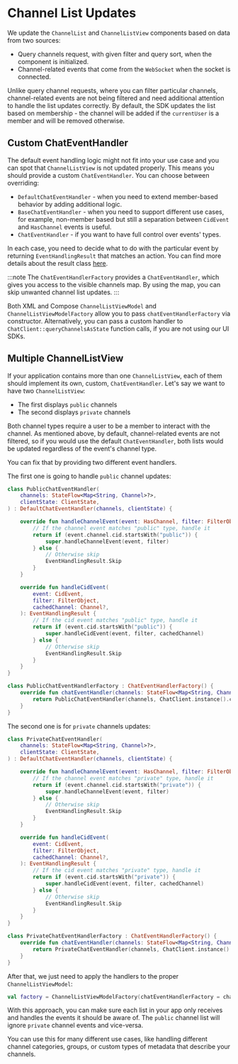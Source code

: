 # Channel List Updates

We update the `ChannelList` and `ChannelListView` components based on data from two sources:
- Query channels request, with given filter and query sort, when the component is initialized.
- Channel-related events that come from the `WebSocket` when the socket is connected.

Unlike query channel requests, where you can filter particular channels, channel-related events are not being filtered and need additional attention to handle the list updates correctly.
By default, the SDK updates the list based on membership - the channel will be added if the `currentUser` is a member and will be removed otherwise.

## Custom ChatEventHandler

The default event handling logic might not fit into your use case and you can spot that `ChannelListView` is not updated properly. This means you should provide a custom `ChatEventHandler`.
You can choose between overriding:
- `DefaultChatEventHandler` - when you need to extend member-based behavior by adding additional logic.
- `BaseChatEventHandler` - when you need to support different use cases, for example, non-member based but still a separation between `CidEvent` and `HasChannel` events is useful.
- `ChatEventHandler` - if you want to have full control over events' types.

In each case, you need to decide what to do with the particular event by returning `EventHandlingResult` that matches an action.
You can find more details about the result class [here](https://github.com/GetStream/stream-chat-android/blob/main/stream-chat-android-client/src/main/java/io/getstream/chat/android/client/events/EventHandling.kt#L43).

:::note
The `ChatEventHandlerFactory` provides a `ChatEventHandler`, which gives you access to the visible channels map. By using the map, you can skip unwanted channel list updates.
:::

Both XML and Compose `ChannelListViewModel` and `ChannelListViewModelFactory` allow you to pass `chatEventHandlerFactory` via constructor.
Alternatively, you can pass a custom handler to `ChatClient::queryChannelsAsState` function calls, if you are not using our UI SDKs.

## Multiple ChannelListView

If your application contains more than one `ChannelListView`, each of them should implement its own, custom, `ChatEventHandler`.
Let's say we want to have two `ChannelListView`:
- The first displays `public` channels
- The second displays `private` channels

Both channel types require a user to be a member to interact with the channel. As mentioned above, by default, channel-related events are not filtered, so if you would use the default `ChatEventHandler`, both lists would be updated regardless of the event's channel type.

You can fix that by providing two different event handlers.

The first one is going to handle `public` channel updates:

```kotlin
class PublicChatEventHandler(
    channels: StateFlow<Map<String, Channel>?>,
    clientState: ClientState,
) : DefaultChatEventHandler(channels, clientState) {

    override fun handleChannelEvent(event: HasChannel, filter: FilterObject): EventHandlingResult {
        // If the channel event matches "public" type, handle it
        return if (event.channel.cid.startsWith("public")) {
            super.handleChannelEvent(event, filter)
        } else {
            // Otherwise skip
            EventHandlingResult.Skip
        }
    }

    override fun handleCidEvent(
        event: CidEvent,
        filter: FilterObject,
        cachedChannel: Channel?,
    ): EventHandlingResult {
        // If the cid event matches "public" type, handle it
        return if (event.cid.startsWith("public")) {
            super.handleCidEvent(event, filter, cachedChannel)
        } else {
            // Otherwise skip
            EventHandlingResult.Skip
        }
    }
}

class PublicChatEventHandlerFactory : ChatEventHandlerFactory() {
    override fun chatEventHandler(channels: StateFlow<Map<String, Channel>?>): ChatEventHandler {
        return PublicChatEventHandler(channels, ChatClient.instance().clientState)
    }
}
```

The second one is for `private` channels updates:

```kotlin
class PrivateChatEventHandler(
    channels: StateFlow<Map<String, Channel>?>,
    clientState: ClientState,
) : DefaultChatEventHandler(channels, clientState) {

    override fun handleChannelEvent(event: HasChannel, filter: FilterObject): EventHandlingResult {
        // If the channel event matches "private" type, handle it
        return if (event.channel.cid.startsWith("private")) {
            super.handleChannelEvent(event, filter)
        } else {
            // Otherwise skip
            EventHandlingResult.Skip
        }
    }

    override fun handleCidEvent(
        event: CidEvent,
        filter: FilterObject,
        cachedChannel: Channel?,
    ): EventHandlingResult {
        // If the cid event matches "private" type, handle it
        return if (event.cid.startsWith("private")) {
            super.handleCidEvent(event, filter, cachedChannel)
        } else {
            // Otherwise skip
            EventHandlingResult.Skip
        }
    }
}

class PrivateChatEventHandlerFactory : ChatEventHandlerFactory() {
    override fun chatEventHandler(channels: StateFlow<Map<String, Channel>?>): ChatEventHandler {
        return PrivateChatEventHandler(channels, ChatClient.instance().clientState)
    }
}
```

After that, we just need to apply the handlers to the proper `ChannelListViewModel`:

```kotlin
val factory = ChannelListViewModelFactory(chatEventHandlerFactory = chatEventHandlerFactory)
```

With this approach, you can make sure each list in your app only receives and handles the events it should be aware of. The `public` channel list will ignore `private` channel events and vice-versa.

You can use this for many different use cases, like handling different channel categories, groups, or custom types of metadata that describe your channels.
